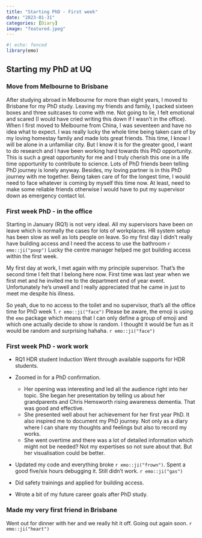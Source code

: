```yaml
---
title: "Starting PhD - First week"
date: "2023-01-31"
categories: [Diary]
image: "featured.jpeg"
---
```


```r
#| echo: fenced
library(emo)

```

## Starting my PhD at UQ

### Move from Melbourne to Brisbane

After studying abroad in Melbourne for more than eight years, I moved to Brisbane for my PhD study. Leaving my friends and family, I packed sixteen boxes and three suitcases to come with me. Not going to lie, I felt emotional and scared (I would have cried writing this down if I wasn't in the office). When I first moved to Melbourne from China, I was seventeen and have no idea what to expect. I was really lucky the whole time being taken care of by my loving homestay family and made lots great friends. This time, I know I will be alone in a unfamiliar city. But I know it is for the greater good, I want to do research and I have been working hard towards this PhD opportunity. This is such a great opportunity for me and I truly cherish this one in a life time opportunity to contribute to science. Lots of PhD friends been telling PhD journey is lonely anyway. Besides, my loving partner is in this PhD journey with me together. Being taken care of for the longest time, I would need to face whatever is coming by myself this time now. At least, need to make some reliable friends otherwise I would have to put my supervisor down as emergency contact lol.

### First week PhD - in the office

Starting in January (RQ1) is not very ideal. All my supervisors have been on leave which is normally the cases for lots of workplaces. HR system setup has been slow as well as lots people on leave. So my first day I didn't really have building access and I need the access to use the bathroom `r emo::ji("poop")` Lucky the centre manager helped me got building access within the first week.

My first day at work, I met again with my principle supervisor. That's the second time I felt that I belong here now. First time was last year when we first met and he invited me to the department end of year event. Unfortunately he's unwell and I really appreciated that he came in just to meet me despite his illness.

So yeah, due to no access to the toilet and no supervisor, that's all the office time for PhD week 1. `r emo::ji("face")` Please be aware, the emoji is using the `emo` package which means that I can only define a group of emoji and which one actually decide to show is random. I thought it would be fun as it would be random and surprising hahaha. `r emo::ji("face")`

### First week PhD - work work

-   RQ1 HDR student Induction Went through available supports for HDR students.

-   Zoomed in for a PhD confirmation.

    -   Her opening was interesting and led all the audience right into her topic. She began her presentation by telling us about her grandparents and Chris Hemsworth rising awareness dementia. That was good and effective.
    -   She presented well about her achievement for her first year PhD. It also inspired me to document my PhD journey. Not only as a diary where I can share my thoughts and feelings but also to record my works.
    -   She went overtime and there was a lot of detailed information which might not be needed? Not my expertises so not sure about that. But her visualisation could be better.

-   Updated my code and everything broke `r emo::ji("frown")`. Spent a good five/six hours debugging it. Still didn't work. `r emo::ji("gas")`

-   Did safety trainings and applied for building access.

-   Wrote a bit of my future career goals after PhD study.

### Made my very first friend in Brisbane

Went out for dinner with her and we really hit it off. Going out again soon. `r emo::ji("heart")`
